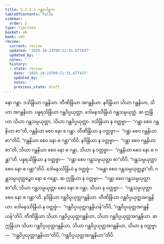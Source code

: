 ```yaml
---
title: 5.2.2.5 ဂန္ထဂေါစ္ဆက
tableOfContents: false
sidebar:
  order: 5
type: tipitaka
basket: ab
book: vbh
review:
  current: review
  updated: '2025-10-23T09:21:31.677437'
  updated_by: ''
  notes: ''
  history:
  - state: review
    date: '2025-10-23T09:21:31.677437'
    updated_by: ''
    notes: ''
    previous_state: draft
---
```



<ReviewStatus review={frontmatter.review} showDetails={true} />

<HypothesisAnnotation frontmatter={frontmatter} />

<DynamicBreadcrumb />

<Paragraph number="919" book="vbh">
နော ဂန္ထာ. ဒသိန္ဒြိယာ ဂန္ထနိယာ. တီဏိန္ဒြိယာ အဂန္ထနိယာ. နဝိန္ဒြိယာ သိယာ ဂန္ထနိယာ, သိယာ အဂန္ထနိယာ. ပန္နရသိန္ဒြိယာ ဂန္ထဝိပ္ပယုတ္တာ. ဒေါမနဿိန္ဒြိယံ ဂန္ထသမ္ပယုတ္တံ. ဆ ဣန္ဒြိယာ သိယာ ဂန္ထသမ္ပယုတ္တာ, သိယာ ဂန္ထဝိပ္ပယုတ္တာ. ဒသိန္ဒြိယာ န ဝတ္တဗ္ဗာ—  “ဂန္ထာ စေဝ ဂန္ထနိယာ စာ”တိ, ဂန္ထနိယာ စေဝ နော စ ဂန္ထာ. တီဏိန္ဒြိယာ န ဝတ္တဗ္ဗာ—  “ဂန္ထာ စေဝ ဂန္ထနိယာ စာ”တိပိ, “ဂန္ထနိယာ စေဝ နော စ ဂန္ထာ”တိပိ. နဝိန္ဒြိယာ န ဝတ္တဗ္ဗာ—  “ဂန္ထာ စေဝ ဂန္ထနိယာ စာ”တိ, သိယာ ဂန္ထနိယာ စေဝ နော စ ဂန္ထာ, သိယာ န ဝတ္တဗ္ဗာ—  “ဂန္ထနိယာ စေဝ နော စ ဂန္ထာ”တိ.
</Paragraph>

<Paragraph number="920" book="vbh">
ပန္နရသိန္ဒြိယာ န ဝတ္တဗ္ဗာ—  “ဂန္ထာ စေဝ ဂန္ထသမ္ပယုတ္တာ စာ”တိပိ, “ဂန္ထသမ္ပယုတ္တာ စေဝ နော စ ဂန္ထာ”တိပိ. ဒေါမနဿိန္ဒြိယံ န ဝတ္တဗ္ဗံ—  “ဂန္ထော စေဝ ဂန္ထသမ္ပယုတ္တဉ္စာ”တိ, ဂန္ထသမ္ပယုတ္တဉ္စေဝ နော စ ဂန္ထော. ဆ ဣန္ဒြိယာ န ဝတ္တဗ္ဗာ—  “ဂန္ထာ စေဝ ဂန္ထသမ္ပယုတ္တာ စာ”တိ, သိယာ ဂန္ထသမ္ပယုတ္တာ စေဝ နော စ ဂန္ထာ, သိယာ န ဝတ္တဗ္ဗာ—  “ဂန္ထသမ္ပယုတ္တာ စေဝ နော စ ဂန္ထာ”တိ.
</Paragraph>

<Paragraph number="921" book="vbh">
နဝိန္ဒြိယာ ဂန္ထဝိပ္ပယုတ္တဂန္ထနိယာ. တီဏိန္ဒြိယာ ဂန္ထဝိပ္ပယုတ္တအဂန္ထနိယာ. ဒေါမနဿိန္ဒြိယံ န ဝတ္တဗ္ဗံ—  “ဂန္ထဝိပ္ပယုတ္တဂန္ထနိယန်”တိပိ, “ဂန္ထဝိပ္ပယုတ္တအဂန္ထနိယန်”တိပိ. တီဏိန္ဒြိယာ သိယာ ဂန္ထဝိပ္ပယုတ္တဂန္ထနိယာ, သိယာ ဂန္ထဝိပ္ပယုတ္တအဂန္ထနိယာ. ဆ ဣန္ဒြိယာ သိယာ ဂန္ထဝိပ္ပယုတ္တဂန္ထနိယာ, သိယာ ဂန္ထဝိပ္ပယုတ္တအဂန္ထနိယာ, သိယာ န ဝတ္တဗ္ဗာ—  “ဂန္ထဝိပ္ပယုတ္တဂန္ထနိယာ”တိပိ, “ဂန္ထဝိပ္ပယုတ္တအဂန္ထနိယာ”တိပိ.
</Paragraph>
